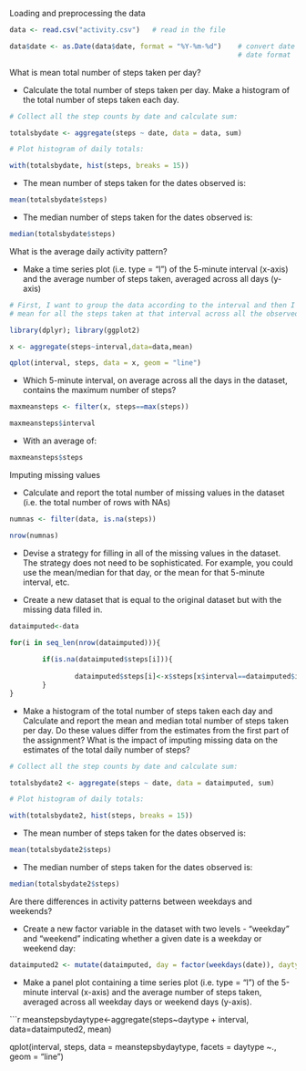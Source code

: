 Loading and preprocessing the data

```r

data <- read.csv("activity.csv")   # read in the file

data$date <- as.Date(data$date, format = "%Y-%m-%d")    # convert date column to 
                                                        # date format

```

What is mean total number of steps taken per day?

- Calculate the total number of steps taken per day. Make a histogram of the total number of steps taken each day.


```r

# Collect all the step counts by date and calculate sum:

totalsbydate <- aggregate(steps ~ date, data = data, sum)

# Plot histogram of daily totals:

with(totalsbydate, hist(steps, breaks = 15))

```

- The mean number of steps taken for the dates observed is:

```r

mean(totalsbydate$steps)

```

- The median number of steps taken for the dates observed is:

```r

median(totalsbydate$steps)

```

What is the average daily activity pattern?

- Make a time series plot (i.e. type = "l") of the 5-minute interval (x-axis) and   the average number of steps taken, averaged across all days (y-axis)

```r

# First, I want to group the data according to the interval and then I want to find
# mean for all the steps taken at that interval across all the observed days

library(dplyr); library(ggplot2)

x <- aggregate(steps~interval,data=data,mean)

qplot(interval, steps, data = x, geom = "line")

```

- Which 5-minute interval, on average across all the days in the dataset, contains the maximum number of steps?

```r

maxmeansteps <- filter(x, steps==max(steps))

maxmeansteps$interval

```

- With an average of:

```r

maxmeansteps$steps

```

Imputing missing values

- Calculate and report the total number of missing values in the dataset (i.e. the total number of rows with NAs)

```r

numnas <- filter(data, is.na(steps))

nrow(numnas)

```

- Devise a strategy for filling in all of the missing values in the dataset. The strategy does not need to be sophisticated. For example, you could use the mean/median for that day, or the mean for that 5-minute interval, etc.

- Create a new dataset that is equal to the original dataset but with the missing data filled in.

```r

dataimputed<-data

for(i in seq_len(nrow(dataimputed))){
        
        if(is.na(dataimputed$steps[i])){
                
                dataimputed$steps[i]<-x$steps[x$interval==dataimputed$interval[i]]
        }
}

```

- Make a histogram of the total number of steps taken each day and Calculate and report the mean and median total number of steps taken per day. Do these values differ from the estimates from the first part of the assignment? What is the impact of imputing missing data on the estimates of the total daily number of steps?

```r

# Collect all the step counts by date and calculate sum:

totalsbydate2 <- aggregate(steps ~ date, data = dataimputed, sum)

# Plot histogram of daily totals:

with(totalsbydate2, hist(steps, breaks = 15))

```

- The mean number of steps taken for the dates observed is:

```r

mean(totalsbydate2$steps)

```

- The median number of steps taken for the dates observed is:

```r

median(totalsbydate2$steps)

```

Are there differences in activity patterns between weekdays and weekends?

- Create a new factor variable in the dataset with two levels - "weekday" and "weekend" indicating whether a given date is a weekday or weekend day:

```r

dataimputed2 <- mutate(dataimputed, day = factor(weekdays(date)), daytype = factor(ifelse(day =='Saturday' | day =='Sunday','weekend','weekday')))

```

- Make a panel plot containing a time series plot (i.e. type = "l") of the 5-minute interval (x-axis) and the average number of steps taken, averaged across all weekday days or weekend days (y-axis).

```r

meanstepsbydaytype<-aggregate(steps~daytype + interval, data=dataimputed2, mean)

qplot(interval, steps, data = meanstepsbydaytype, facets = daytype ~., geom = "line")
